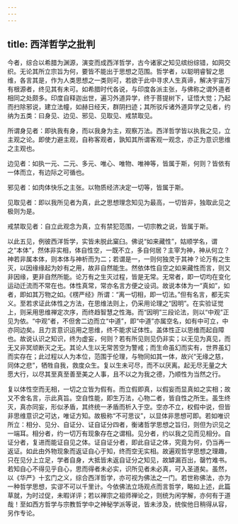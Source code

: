 ```yaml
---
---
---
```

title: 西洋哲学之批判
---




今者，综合以希腊为渊源，演变而成西洋哲学，古今诸家之知见缤纷综错，如网交织。无论其所立宗旨为何，要皆不能出于思想之范围。哲学者，以聪明睿智之思维，各言其是，作为人类思想之一类则可，若欲于此中寻求人生真谛，解决宇宙万有根源者，终见其有未可。如希腊时代各说，与印度各派主张，与佛称之谓外道者相同之处颇多。印度自释迦出世，遍习外道异学，终于菩提树下，证悟大觉；乃起而扫除邪说，建立法幢，如赫日经天，群阴扫迹；其所驳斥诸外道异学之见者，约纳为五类：曰身见、边见、邪见、见取见、戒禁取见。

所谓身见者：即执我有身，而以我身为主，观察万法。西洋哲学皆以执我之见，立主观之论。即使力避主观，自称客观者，孰知其所谓客观一观念，亦正为意识思维之主观也。

边见者：如执一元、二元、多元、唯心、唯物、唯神等，皆属于斯，何则？皆依有一体而立，有边际之可循也。

邪见者：如肉体快乐之主张。以物质经济决定一切等，皆属于斯。

见取见者：即以我所见者为真，此之思想理念知见为最高，一切皆非，独取此见之极则为是。

戒禁取见者：自立此观念为真，立有禁犯范围，一切宗教之说，皆属于斯。

以此五见，例彼西洋哲学，实皆未脱此窠臼。佛说“如来藏性”，姑顺学名，谓之“本体”，然体非实相，体自性空，一既不立，多自何居？主宰为神，神从何立？神若非属本体，则本体与神析而为二；若谓是一，一则何独灵于其神？论万有之生灭，以因缘缘起为妙有之用，故非自然能生。然依体性自空之如来藏性而言，则又非因缘，更非自然所能。论万有之生灭过程，皆是无常。无常者，即一切均在变化运动迁流而不常在也。体性真常，常亦名言方便之设词。故说本体为一“真如”，如者，即如其万物之如。《楞严经》所谓：“离一切相，即一切法。”但有名言，都无实义。至若求证此体性之方法，在思维法则上，仍采用论理之“因明”。在实验证觉上，则采用思维禅定次序，而终趋智慧之性海。而“因明”三段论法，则以“中观”正见为依。“中观”者，不但舍二边而立“中道”，即“中道”亦属空名，如有中可立，中亦同边矣。且力言意识运用之思维，终不能求证体性。盖体性正以思维而起自障也。故说认识之知识，终为虚妄，何则？若有所见则见仍非实；以无见为真见，而无又非冥顽断灭之无。其论人生以无常苦空为警戒；而生命虽幻而实有，世界虽幻而实存在；此过程以人为本位，范围于伦理，与物同如其一体，故兴“无缘之慈，同体之悲”，牺牲自我，救度众生。复以生未可尽，而不以厌离。起无尽无量之大愿大行，以尽其至真至善至美之人事，且不以之为我之德，乃顺性为当然之行。

复以体性空而无相，一切之立皆为假有。而立假即真，以假妄而显真如之实相；故又不舍名言，示此真旨。空自性能，即生万法，心物二者，皆自性之所生。虽生终灭，真亦同妄，形似矛盾，其终统一矛盾而析入于空。空亦不立，权假中说，但皆非思维意识之可达，唯证方知。故极称“不可思议”，以显体非思想可即。若如唯识所立：相分、见分、自证分、证自证分四者，衡诸哲学思想之旨归，则但为识见之一端耳。相分者，约一切万有现象存在之谓相。见分者，约以我之见而见相分。自证分者，复进而能证自见之体。证自证分者，即此自证之体，究竟为何，仍当再一返证。如此由外物现象而返证自心于知，终而空无实相。故遍观哲学思想之理趣，只在见分上立足，学者自身，大抵皆未返自证分之知见，故罅漏百出，罄竹难书。若知自心不得见乎自心，思而得者未必实，识所见者未必真，可入圣道矣。虽然，以《华严》十玄门之义，综合西洋哲学，亦可视为佛法之一门。若世称佛法，亦为一种哲学思想，实谬不可以千里计。今依佛法立场观点而言哲学，略如上述，此篇草就，为时过促，未暇详评；若以禅宗之祖师禅论之，则统为闲学解，亦何有于道哉！至如西方哲学与宗教哲学中之神秘学派等说，皆未涉及，统俟他日稍得从容，另作专论。